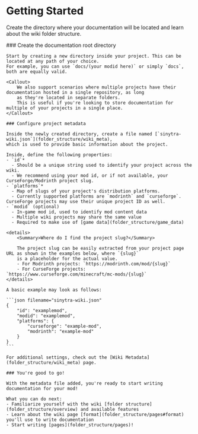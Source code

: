 
# Getting Started

Create the directory where your documentation will be located and learn about the wiki folder structure.

<Steps>
    ### Create the documentation root directory

    Start by creating a new directory inside your project. This can be located at any path of your choice.
    For example, you can use `docs/(your modid here)` or simply `docs`, both are equally valid.

    <Callout>
        We also support scenarios where multiple projects have their documentation hosted in a single repository, as long
        as they're located in separate folders.
        This is useful if you're looking to store documentation for multiple of your projects in a single place.
    </Callout>

    ### Configure project metadata

    Inside the newly created directory, create a file named [`sinytra-wiki.json`](folder_structure/wiki_meta),
    which is used to provide basic information about the project.

    Inside, define the following properties:
    - `id`*
      - Should be a unique string used to identify your project across the wiki.
      - We recommend using your mod id, or if not available, your CurseForge/Modrinth project slug.
    - `platforms`*
      - Map of slugs of your project's distribution platforms.
      - Currently supported platforms are `modrinth` and `curseforge`. CurseForge projects may use their unique project ID as well.
    - `modid` (optional)
      - In-game mod id, used to identify mod content data
      - Multiple wiki projects may share the same value
      - Required to make use of [game data](folder_structure/game_data)

    <details>
        <Summary>Where do I find the project slug?</Summary>

        The project slug can be easily extracted from your project page URL as shown in the examples below, where `{slug}`
        is a placeholder for the actual value.
        - For Modrinth projects: `https://modrinth.com/mod/{slug}`
        - For CurseForge projects: `https://www.curseforge.com/minecraft/mc-mods/{slug}`
    </details>

    A basic example may look as follows:

    ```json filename="sinytra-wiki.json"
    {
        "id": "examplemod",
        "modid": "examplemod",
        "platforms": {
            "curseforge": "example-mod",
            "modrinth": "example-mod"
        }
    }
    ```

    For additional settings, check out the [Wiki Metadata](folder_structure/wiki_meta) page.

    ### You're good to go!

    With the metadata file added, you're ready to start writing documentation for your mod!

    What you can do next:
    - Familiarize yourself with the wiki [folder structure](folder_structure/overview) and available features
    - Learn about the wiki page [format](folder_structure/pages#format) you'll use to write documentation
    - Start writing [pages](folder_structure/pages)!
</Steps>
